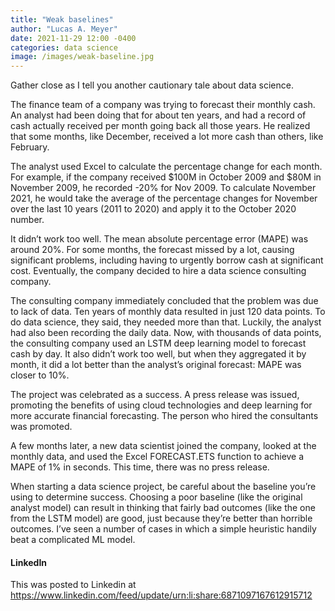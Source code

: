 ```yaml
---
title: "Weak baselines"
author: "Lucas A. Meyer"
date: 2021-11-29 12:00 -0400
categories: data science
image: /images/weak-baseline.jpg
---
```


Gather close as I tell you another cautionary tale about data science.

The finance team of a company was trying to forecast their monthly cash. An analyst had been doing that for about ten years, and had a record of cash actually received per month going back all those years. He realized that some months, like December, received a lot more cash than others, like February.

The analyst used Excel to calculate the percentage change for each month. For example, if the company received $100M in October 2009 and $80M in November 2009, he recorded -20% for Nov 2009. To calculate November 2021, he would take the average of the percentage changes for November over the last 10 years (2011 to 2020) and apply it to the October 2020 number.

It didn't work too well. The mean absolute percentage error (MAPE) was around 20%. For some months, the forecast missed by a lot, causing significant problems, including having to urgently borrow cash at significant cost. Eventually, the company decided to hire a data science consulting company.

The consulting company immediately concluded that the problem was due to lack of data. Ten years of monthly data resulted in just 120 data points. To do data science, they said, they needed more than that. Luckily, the analyst had also been recording the daily data. Now, with thousands of data points, the consulting company used an LSTM deep learning model to forecast cash by day. It also didn't work too well, but when they aggregated it by month, it did a lot better than the analyst's original forecast: MAPE was closer to 10%.

The project was celebrated as a success. A press release was issued, promoting the benefits of using cloud technologies and deep learning for more accurate financial forecasting. The person who hired the consultants was promoted.

A few months later, a new data scientist joined the company, looked at the monthly data, and used the Excel FORECAST.ETS function to achieve a MAPE of 1% in seconds. This time, there was no press release.

When starting a data science project, be careful about the baseline you're using to determine success. Choosing a poor baseline (like the original analyst model) can result in thinking that fairly bad outcomes (like the one from the LSTM model) are good, just because they're better than horrible outcomes. I've seen a number of cases in which a simple heuristic handily beat a complicated ML model.

#### LinkedIn

This was posted to Linkedin at <https://www.linkedin.com/feed/update/urn:li:share:6871097167612915712>
